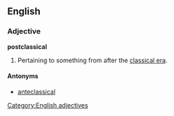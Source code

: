 ==English==

===Adjective===
'''postclassical'''

# Pertaining to something from after the [[classical era]].
#:''{{{2|From the postclassical [[grammar]], we can [[deduce]] that the book was written in the [[Middle Ages]]}}}''

====Antonyms====
* [[anteclassical]]

[[Category:English adjectives]]